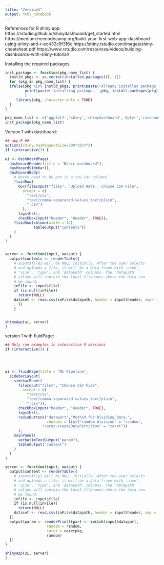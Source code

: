 ```yaml
---
title: "Version1"
output: html_notebook
---
```



References for R shiny app: 
https://rstudio.github.io/shinydashboard/get_started.html
https://medium.freecodecamp.org/build-your-first-web-app-dashboard-using-shiny-and-r-ec433c9f3f6c
https://shiny.rstudio.com/images/shiny-cheatsheet.pdf
https://www.rstudio.com/resources/videos/building-dashboards-with-shiny-tutorial/

Installing the required packages
```r

inst_package <- function(pkg_name_list) {
  instld_pkgs <- as.vector(installed.packages()[, 1])
  for (pkg in pkg_name_list) {
  ifelse(pkg %in% instld_pkgs, print(paste('Already installed package - ',pkg)), 
         print(paste('installing package..',pkg, install.packages(pkg)))
         )
     library(pkg, character.only = TRUE)
  }
}

pkg_name_list <- c('ggplot2','shiny','shinydashboard','dplyr','rsconnect')
inst_package(pkg_name_list)

```


Version 1 with dashboard:
```r
## app.R ##
options(shiny.maxRequestSize=200*1024^2)
if (interactive()) {
  
ui <- dashboardPage(
  dashboardHeader(title = "Basic dashboard"),
  dashboardSidebar(),
  dashboardBody(
    # Boxes need to be put in a row (or column)
    fluidRow(
      box(fileInput("file1", "Upload Data : Choose CSV File",
        accept = c(
          "text/csv",
          "text/comma-separated-values,text/plain",
          ".csv")
        ),
      tags$hr(),
      checkboxInput("header", "Header", TRUE)),
    fluidRow(column(width = 12),
             tableOutput("contents"))
    )
  )
)


server <- function(input, output) {
  output$contents <- renderTable({
    # input$file1 will be NULL initially. After the user selects
    # and uploads a file, it will be a data frame with 'name',
    # 'size', 'type', and 'datapath' columns. The 'datapath'
    # column will contain the local filenames where the data can
    # be found.
    inFile <- input$file1
    if (is.null(inFile))
      return(NULL)
    dataset <- read.csv(inFile$datapath, header = input$header, sep=';')
      })
    }


shinyApp(ui, server)
}

```

version 1 with fluidPage:
```r
## Only run examples in interactive R sessions
if (interactive()) {


  
  
ui <- fluidPage(title = "ML Pipeline",
  sidebarLayout(
    sidebarPanel(
      fileInput("file1", "Choose CSV File",
        accept = c(
          "text/csv",
          "text/comma-separated-values,text/plain",
          ".csv")),
      checkboxInput("header", "Header", TRUE),
      tags$hr(),
      radioButtons("datapart","Method for Dividing Data:",
                   choices = list("random division" = "random",
                 "caret-createDataPartition" = "caret"))
      ),
    mainPanel(
      verbatimTextOutput("param"),
      tableOutput("content")
    )
  )
)

server <- function(input, output) {
  output$content <- renderTable({
    # input$file1 will be NULL initially. After the user selects
    # and uploads a file, it will be a data frame with 'name',
    # 'size', 'type', and 'datapath' columns. The 'datapath'
    # column will contain the local filenames where the data can
    # be found.
    inFile <- input$file1
    if (is.null(inFile))
      return(NULL)
    dataset <- read.csv(inFile$datapath, header = input$header, sep = ';')
  })
  output$param <- renderPrint({part <- switch(input$datapart,
                   random = random,
                   caret = caretpkg,
                   random)
  })
}

shinyApp(ui, server)
}
```

